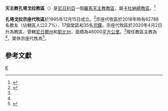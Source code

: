 {{Primarysources|time=2020-04-03T04:29:49+00:00}}
{{Infobox Roman Catholic diocese
|Roman Catholic Diocese of = 天主教孔塔戈拉教區
|Latin name of diocese =
|local = Diocese of Kontagora{{en}}
|border = catholic
|image =
|caption =
|location = [[尼日利亞|尼日利亞]]
|territory = [[尼日爾州|尼日爾州]]和[[凱比州|凱比州]]
|population = 62788（2018年）
|area = {{convert|46000|km2|sqmi|lk=on}}（2018年）
|parishes = 17（2018年）
|secular priests = 35位[[司鐸|司鐸]]（2018年）
|rite = [[羅馬禮|羅馬禮]]
|patron =
|province = [[天主教卡杜納總教區|卡杜納]]
|established = 1995年12月15日（宗座代牧區）<br />2020年4月2日（教區）
|cathedral = 聖彌額爾主教座堂
|co-cathedral =
|leadership = 主教
|website = 
|pope = {{incumbent pope}}
|ordinary = {{link-de|保祿·道瓦·約翰納|Bulus Dauwa Yohanna}}
|coadjutor bishop =
|auxiliary =
|emeritus = 
|title1 = 榮休宗座代牧
|title1_name = {{link-en|弟茂德·卡羅爾 (主教)|Timothy Carroll (bishop)|弟茂德·卡羅爾}}
}}

'''天主教孔塔戈拉教區'''（{{lang-en|Diocese of Kontagora}}）是[[尼日利亞|尼日利亞]]一個[[羅馬天主教|羅馬天主教]][[教區|教區]]，屬[[天主教卡杜納總教區|卡杜納總教區]]。<ref name="Vatican20200402">{{cite press release |title=Rinunce e nomine, 02.04.2020 |url=https://press.vatican.va/content/salastampa/it/bollettino/pubblico/2020/04/02/0197/00446.html |publisher=Sala Stampa della Santa Sede |accessdate=2020-04-03 |archiveurl=https://web.archive.org/web/20200403002626/https://press.vatican.va/content/salastampa/it/bollettino/pubblico/2020/04/02/0197/00446.html |archivedate=2020-04-03 |language=it |date=2020-04-02 |dead-url=no }}</ref>

'''孔塔戈拉宗座代牧區'''於1995年12月15日成立。<ref>{{cite web |title=KONTAGORANA* |url=https://w2.vatican.va/content/john-paul-ii/la/apost_constitutions/documents/hf_jp-ii_apc_19951215_kontagorana.html |publisher=Libreria Editrice Vaticana |accessdate=2020-04-03 |archiveurl=https://web.archive.org/web/20200403034431/https://w2.vatican.va/content/john-paul-ii/la/apost_constitutions/documents/hf_jp-ii_apc_19951215_kontagorana.html |archivedate=2020-04-03 |language=la |date=1995-12-15 |dead-url=no }}</ref>宗座代牧區於2018年時有62788名教友（佔轄區人口2.7%）、17個堂區和35名[[司鐸|司鐸]]。宗座代牧區於2020年4月2日升為教區，管轄[[尼日爾州|尼日爾州]]和[[凱比州|凱比州]]，面積為46000[[平方公里|平方公里]]。<ref name="Vatican20200402" />現任教區主教為{{link-de|保祿·道瓦·約翰納|Bulus Dauwa Yohanna}}<ref name="Vatican20200402" />，榮休宗座代牧為{{link-en|弟茂德·卡羅爾 (主教)|Timothy Carroll (bishop)|弟茂德·卡羅爾}}<ref>{{cite press release |title=RINUNCE E NOMINE, 30.04.2010 |url=https://press.vatican.va/content/salastampa/it/bollettino/pubblico/2010/04/30/0261/00606.html |publisher=Sala Stampa della Santa Sede |accessdate=2020-04-03 |archiveurl=https://web.archive.org/web/20200403041824/https://press.vatican.va/content/salastampa/it/bollettino/pubblico/2010/04/30/0261/00606.html |archivedate=2020-04-03 |language=it |date=2010-04-30 |dead-url=no }}</ref>。

==參考文獻==
{{reflist}}

{{尼日利亞天主教教區}}
[[Category:尼日利亞天主教教區|K]]